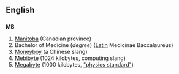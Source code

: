 ==English==
==={{initialism}}===
'''MB'''

#[[Manitoba]] (Canadian province)
#Bachelor of Medicine (''degree'') ([[Latin]] Medicinae Baccalaureus)
#[[Moneyboy]] (a Chinese slang)
#[[Mebibyte]] (1024 kilobytes, computing slang)
#[[Megabyte]] (1000 kilobytes, [http://physics.nist.gov/cuu/Units/binary.html "physics standard"])